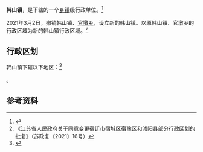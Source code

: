 {{中国乡级行政区|32/13/22/108/000
| 总面积 = 121.62平方千米
| 总人口 = 8.03万人
| 政府驻地 = 
| 电话区号 = 527
}}

'''韩山镇'''，是{{PRC admin/fullname|32/13/22/108/000|3}}下辖的一个[[乡镇|乡镇]]级行政单位。<ref>{{PRC admin/ref sgc|{{PRC admin/parent|32/13/22/108/000}}}}</ref>

2021年3月2日，撤销韩山镇、[[官墩乡|官墩乡]]，设立新的韩山镇。以原韩山镇、官墩乡的行政区域为新的韩山镇行政区域。<ref>《江苏省人民政府关于同意变更宿迁市宿城区宿豫区和沭阳县部分行政区划的批复》（苏政复〔2021〕16号）</ref>

== 行政区划 ==

韩山镇下辖以下地区：<ref>{{PRC admin/ref sgc|32/13/22/108/000}}</ref>

{{PRC admin/children|32/13/22/108/000}}。

== 参考资料 ==

{{reflist}}

{{PRC admin/navcat|32/13/22/108/000}}